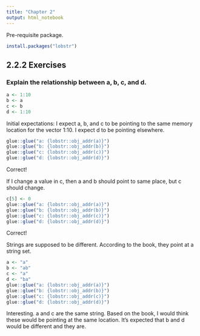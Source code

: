 ```yaml
---
title: "Chapter 2"
output: html_notebook
---
```


Pre-requisite package.

```r
install.packages("lobstr")
```
## 2.2.2 Exercises

### Explain the relationship between a, b, c, and d.

```R
a <- 1:10
b <- a
c <- b
d <- 1:10
```

Initial expectations: I expect a, b, and c to be pointing to the same memory location for the vector 1:10. I expect d to be pointing elsewhere.

```R
glue::glue("a: {lobstr::obj_addr(a)}")
glue::glue("b: {lobstr::obj_addr(b)}")
glue::glue("c: {lobstr::obj_addr(c)}")
glue::glue("d: {lobstr::obj_addr(d)}")
```
Correct!

If I change a value in c, then a and b should point to same place, but c should change.

```R
c[5] <- 0 
glue::glue("a: {lobstr::obj_addr(a)}")
glue::glue("b: {lobstr::obj_addr(b)}")
glue::glue("c: {lobstr::obj_addr(c)}")
glue::glue("d: {lobstr::obj_addr(d)}")
```
Correct!

Strings are supposed to be different. According to the book, they point at a string set.

```R
a <- "a"
b <- "ab"
c <- "a"
d <- "ba"
glue::glue("a: {lobstr::obj_addr(a)}")
glue::glue("b: {lobstr::obj_addr(b)}")
glue::glue("c: {lobstr::obj_addr(c)}")
glue::glue("d: {lobstr::obj_addr(d)}")
```
Interesting. a and c are the same string. Based on the book, I would think these would be pointing at the same location. It's expected that b and d would be different and they are.

